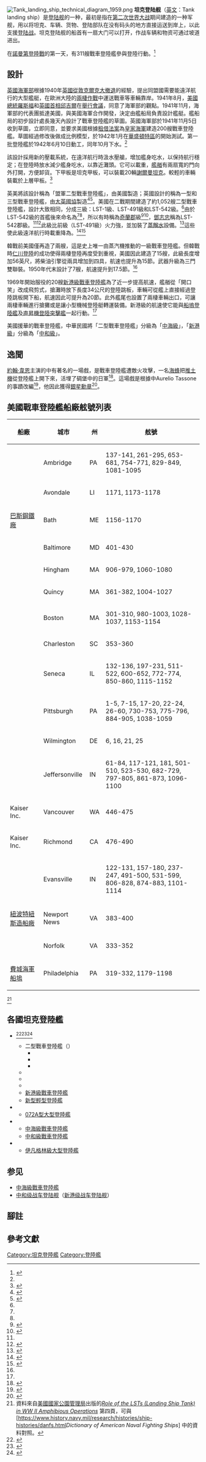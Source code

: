{{noteTA
|G1=軍事
|G2=單位
|G3=USState
}}
[[File:Tank_landing_ship_technical_diagram_1959.png|thumb]]
'''坦克登陆舰'''（[[英文|英文]]：Tank landing ship）是[[登陆舰|登陆舰]]的一种，最初是指在[[第二次世界大战|第二次世界大战]]期间建造的一种军舰，用以将坦克、车辆、货物、登陆部队在没有码头的地方直接运送到岸上，以此支援[[登陆战|登陆战]]。坦克登陆舰的船首有一扇大门可以打开，作战车辆和物资可通过坡道进出。

在[[诺曼底战役|諾曼第登陸戰]]的第一天，有311艘戰車登陸艦參與登陸行動。<ref name="Symonds2018">{{cite book|author=Craig L. Symonds|title=World War II at Sea: A Global History|url=https://books.google.com/books?id=WhBQDwAAQBAJ&pg=PA526|year=2018|publisher=Oxford University Press|isbn=978-0-19-024367-8|pages=526|access-date=2020-08-27|archive-date=2020-08-28|archive-url=https://web.archive.org/web/20200828025443/https://books.google.com/books?id=WhBQDwAAQBAJ&pg=PA526|dead-url=no}}</ref>

==設計==
[[英國海軍部|英國海軍部]]根據1940年[[敦刻尔克战役|英國從敦克爾克大撤退]]的經驗，提出同盟國需要能遠洋航行的大型艦艇，在歐洲大陸的[[兩棲作戰|兩棲作戰]]中運送戰車等車輛靠岸。1941年8月，[[美國總統|美國總統]][[富兰克林·德拉诺·罗斯福|羅斯福]]和[[英國首相|英國首相]][[温斯顿·丘吉尔|邱吉爾]]在{{le|阿真舍海軍基地|Naval Station Argentia}}[[大西洋宪章|舉行會議]]，同意了海軍部的觀點。1941年11月，海軍部的代表團抵達美國，與美國海軍{{le|艦船局|Bureau of Ships}}合作開發，決定由艦船局負責設計艦艇。艦船局的初步設計處長{{le|約翰·尼德米爾|John Niedermair}}幾天內設計了戰車登陸艦的草圖。英國海軍部於1941年11月5日收到草圖，立即同意，並要求美國根據[[租借法案|租借法案]]為[[英國皇家海軍|皇家海軍]]建造200艘戰車登陸艦。草圖經過修改後做成比例模型，於1942年1月在[[華盛頓特區|華盛頓特區]]的{{le|泰勒船模試驗槽|David Taylor Model Basin}}開始測試。第一批登陸艦於1942年6月10日動工，同年10月下水。<ref name="DANFS1981"/>{{rp|569-571}}

該設計採用新的壓載系統，在遠洋航行時汲水壓艙，增加艦身吃水，以保持航行穩定；在登陸時放水減少艦身吃水，以靠近灘頭。它可以載重{{cvt|2,100|lt|t|sigfig=4}}，[[艦艏|艦艏]]有兩扇寬{{cvt|14|英尺|m}}的門向外打開，方便卸貨。下甲板是坦克甲板，可以裝載20輛[[謝爾曼坦克|謝爾曼坦克]]。較輕的車輛裝載於上層甲板。<ref name="大英百科">{{cite encyclopedia| url=https://www.britannica.com/technology/landing-ship-tank| title=''Landing ship, tank - naval ship''| encyclopedia=《[[大英百科全書|大英百科全書]]》| publisher=大英百科公司| access-date=2020-08-13| archive-date=2020-06-14| archive-url=https://web.archive.org/web/20200614230734/https://www.britannica.com/technology/landing-ship-tank| dead-url=no}}</ref>

英美將該設計稱為「盟軍二型戰車登陸艦」{{NoteTag|{{lang|en|LST, Allied Type II}}或{{lang|en|Type II LST}}<ref>{{cite book
 |title        = ''Investigating Iwo: The Flag Raisings in Myth, Memory, & Esprit de Corps''
 |url          = https://bookstore.gpo.gov/products/investigating-iwo-flag-raisings-myth-memory-esprit-de-corps
 |editor       = Breanne Robertson
 |chapter      = Chapter 10 “Supplied Flag to Marines to Fly from Mt. Suribachi”: Confirming the Role of LST-779 in the Second Flag Raising
 |chapter-url  = https://www.hqmc.marines.mil/Portals/61/Chapter%2010%20through%20End.pdf?ver=2019-10-21-092214-630
 |author       = Christopher B. Havern Sr.
 |isbn         = 9780160953316
 |publisher    = [[美國海軍陸戰隊大學|Marine Corps University]] Press
 |year         = 2019
 |pages        = 171-172,345
 |access-date  = 2020-08-14
 |archive-date = 2020-04-15
 |archive-url  = https://web.archive.org/web/20200415132533/https://bookstore.gpo.gov/products/investigating-iwo-flag-raisings-myth-memory-esprit-de-corps
 |dead-url     = no
}}</ref>，可以譯成「盟軍二型戰車登陸艦」或「二型戰車登陸艦」。}}，由美國製造；英國設計的稱為一型和三型戰車登陸艦，由[[大英國協|大英國協]]製造<ref name="CoakleyLeighton1968">{{cite book
|author1=Robert W. Coakley
|author2=Richard M. Leighton
|title=''Global Logistics and Strategy: 1943-1945''
|url=https://books.google.com/books?id=Tu5mAAAAMAAJ&pg=PA827
|year=1968
|publisher=Office of the Chief of Military History, United States Army
|access-date=2022-01-28
|archive-date=2022-04-08
|archive-url=https://web.archive.org/web/20220408062249/https://books.google.com/books?id=Tu5mAAAAMAAJ&pg=PA827
}}</ref>{{rp|827–828}}<ref name="LST index">{{cite web 
| url = http://www.navsource.org/archives/10/16/16idx.htm 
| title = Tank Landing Ship (LST) 
| website = NavSource Naval History 
| accessdate = 2020-08-13 
| archive-date = 2015-04-29 
| archive-url = https://web.archive.org/web/20150429092454/http://www.navsource.org/archives/10/16/16idx.htm 
| dead-url = yes 
}}</ref>。美國在二戰期間建造了約1,052艘二型戰車登陸艦{{NoteTag|
二型戰車登陸艦完工數字有1,051與1,052艘兩種說法，差別緣於取消的訂單數不同。Coakley引用[[美國參謀長聯席會議|參謀長聯席會議]]紀錄說取消100艘合約。<ref name="CoakleyLeighton1968"/>{{rp|18}}[[美國海軍部|美國海軍部]]出版的《[[美國海軍軍艦辭典|美國海軍軍艦辭典]]·第七冊·附錄 戰車登陸艦》中包含了互相矛盾的資料。該附錄說二戰期間訂購（對應舷號）1,152艘，取消101艘合約，1,051艘完工。<ref name="DANFS1981">{{cite book
| editor = James L. Mooney
| author = Naval History Division, Department of the Navy, Washington
| title = ''Dictionary of American Naval Fighting Ships''
| volume = VII
| url = https://books.google.com/books?id=D4YZAQAAIAAJ&pg=PA571
| chapter-url = https://books.google.com/books?id=D4YZAQAAIAAJ&pg=PA569
| chapter = Appendix - TANK LANDING SHIPS (LST)
| date = June 1981
| orig-year = 1959年出版第一冊
| publisher = [[美國政府出版局|Government Printing Office]]
| isbn = 978-0-16-002038-4
| access-date = 2020-08-19
| archive-date = 2020-08-19
| archive-url = https://web.archive.org/web/20200819062131/https://books.google.com/books?id=D4YZAQAAIAAJ&pg=PA571
| dead-url = no
}} 
 [http://www.hazegray.org/danfs/amphib/lst.htm HTML節錄版] {{Wayback|url=http://www.hazegray.org/danfs/amphib/lst.htm |date=20200819062139 }}</ref>{{rp|571}}但是在附錄中列舉舷號1-1152資料，其中取消合約的舷號合計100艘<ref>取消合約的舷號是：85-116、142-156、182-196、232-236、248-260、296-300、431-445。見該書附錄第586, 590, 594, 599, 601, 606, 623頁。</ref><ref name="Rottman2012">{{cite book
|author=Gordon L. Rottman
|title=''Landing Ship, Tank (LST) 1942–2002''
|series=New Vanguard 115
|url=https://books.google.com/books?id=j4elCwAAQBAJ&pg=PA4
|date=20 September 2012
|publisher=Bloomsbury Publishing
|isbn=978-1-78200-489-9
|access-date=2022-01-28
|archive-date=2022-04-17
|archive-url=https://web.archive.org/web/20220417020702/https://books.google.com/books?id=j4elCwAAQBAJ&pg=PA4
}}</ref>{{rp|4}}，照此計算應該完工1,052艘，附錄也收錄了1,152艘中1,052艘的服役紀錄<ref name="DANFS1981"/>{{rp|572-724}}<ref name="LST index"/>。此後官方數字使用1,051艘<ref>{{cite web 
| url=https://www.congress.gov/bill/110th-congress/house-resolution/1316/text 
| title=''H. Res. 1316 - Honoring the service of the Navy and Coast Guard veterans who served on the Landing Ship Tank (LST) amphibious landing craft during World War II, the Korean war, the Vietnam war, Operation Desert Storm, and global operations through 2002 and recognizing the essential role played by LST amphibious craft during these conflicts.110th Congress (2007-2008)'' 
| trans-title=眾議院1316號決議 
| date=August 1, 2008 
| publisher=[[美國眾議院|美國眾議院]] 
| quote=Whereas 1,051 LST amphibious craft were constructed during World War II 
| accessdate=2020-08-17 
| archive-date=2020-08-19 
| archive-url=https://web.archive.org/web/20200819062147/https://www.congress.gov/bill/110th-congress/house-resolution/1316/text 
| dead-url=no 
}}</ref><ref>{{cite web 
| url = https://www.army.mil/article/10067/lst_in_wwii 
| author = Paula Ussery, Army Heritage Museum 
| title = ''LST in WWII'' 
| date = 2008-06-16 
| website = [[美國陸軍|美國陸軍]] 
| quote = by the end of World War II, 1,051 of the vessels had been built. 
| accessdate = 2020-08-19 
| archive-date = 2020-08-19 
| archive-url = https://web.archive.org/web/20200819062142/https://www.army.mil/article/10067/lst_in_wwii 
| dead-url = no 
}}</ref>，有些來源說1,052艘<ref name="LST index"/><ref>{{cite web 
| url = http://www.ambridgeconnection.com/2/post/2015/04/indispensable-ship-the-role-of-lst-ship-building.html 
| title = ''Indispensable Ship: The Role of LST Ship Building'' 
| location = Ambridge, PA 
| website = Ambridge Connection 
| accessdate = 2020-08-19 
| archive-date = 2020-08-19 
| archive-url = https://web.archive.org/web/20200819062145/http://www.ambridgeconnection.com/local-news/indispensable-ship-the-role-of-lst-ship-building 
| dead-url = no 
}}</ref><ref>{{cite web 
| url = https://countyjournal.org/lst-returns-to-chester-p2375-90.htm 
| title = ''LST returns to Chester'' 
| date = 2018-09-06 
| location = Percy, Illinois 
| website = County Journal 
| accessdate = 2020-08-19 
| archive-date = 2020-08-19 
| archive-url = https://web.archive.org/web/20200819062148/https://countyjournal.org/lst-returns-to-chester-p2375-90.htm 
| dead-url = no 
}}</ref>。}}，設計大致相同，分成三級：LST-1級、LST-491級和LST-542級。{{Notetag|除此三級，《美國海軍軍艦辭典》第5、6冊還出現LST-511級，但同一艘艦在第7冊附錄就不再說是LST-511級。例如Nansemond County (LST-1064)<ref>{{cite DANFS
|url=https://www.history.navy.mil/research/histories/ship-histories/danfs/n/nansemond-county.html
|title=''Nansemond County''
}}</ref><ref>{{cite DANFS
|url=https://www.history.navy.mil/research/histories/ship-histories/danfs/l/lst-1064.html
|title=''LST-1064''
}}</ref><ref>{{cite web
|url=http://www.hazegray.org/danfs/amphib/lst1064.htm
|title=''Nansemond County (LST-1064)''
|website=www.hazegray.org
|accessdate=2020-08-24
|archive-date=2020-01-12
|archive-url=https://web.archive.org/web/20200112011702/http://www.hazegray.org/danfs/amphib/lst1064.htm
|dead-url=no
}}</ref>與Sedgwick County (LST-1123)<ref>{{cite DANFS
|url=https://www.history.navy.mil/research/histories/ship-histories/danfs/s/sedgwiek-county.html
|title=''Sedgwick County (LST-1123)''
}}</ref><ref>{{cite DANFS
|url=https://www.history.navy.mil/research/histories/ship-histories/danfs/l/lst-1123.html
|title=''LST-1123''
}}</ref><ref>[http://www.hazegray.org/danfs/amphib/lst1123.txt SEDGWICK COUNTY] {{Wayback|url=http://www.hazegray.org/danfs/amphib/lst1123.txt |date=20200113030543 }}. hazegray.org</ref>。USS Sedgwick County在美國海軍船籍還是列為LST-542級<ref name="nvr"/>。Rottman解釋LST-511級是對LST-491級的優化，車輛可以從露天甲板開到艦艏登陸艙<ref name="Rottman2012"/>{{rp|10}}。分成三級見<ref name="Rottman2012"/>{{rp|9-10}}<ref>{{cite web 
|url = https://www.history.navy.mil/our-collections/photography/numerical-list-of-images/nara-series/80-g/80-G-100000/80-G-172986.html 
|title = ''80-G-172986 Camouflage Measure 31, Design 11L'' 
|website = {{le|美國海軍歷史與遺產司令部|Naval History and Heritage Command}} 
|accessdate = 2020-08-15 
|archive-date = 2020-08-19 
|archive-url = https://web.archive.org/web/20200819062158/https://www.history.navy.mil/our-collections/photography/numerical-list-of-images/nara-series/80-g/80-G-100000/80-G-172986.html 
|dead-url = no 
}}</ref><ref name="nvr">{{cite web 
| url = https://www.nvr.navy.mil/NVRSHIPS/HULL_SHIPS_BY_CATEGORY_LST_141.HTML 
| title = ''Ships By Category - LST : TANK LANDING SHIP'' 
| archive-url = https://web.archive.org/web/20161024071523/https://www.nvr.navy.mil/NVRSHIPS/HULL_SHIPS_BY_CATEGORY_LST_141.HTML 
| archive-date = 2016-10-24 
| dead-url = no 
| website = {{le|美國海軍船籍|Naval Vessel Register}} 
| accessdate = 2020-08-15 
}}</ref>}}<ref name="LST index"/>由於LST-542級的首艦後來命名為{{le|奇蘭郡號戰車登陸艦|USS Chelan County (LST-542)|奇蘭郡號}}<ref name="LST index"/><ref name="lst-542"/>，所以有時稱為[[奇兰县_(华盛顿州)|奇蘭郡]]級<ref>{{cite thesis
 |title        = ''Military Relationships between Spain and the United States since 1953''
 |url          = https://apps.dtic.mil/dtic/tr/fulltext/u2/a072621.pdf
 |degree       = 碩士
 |author1      = James T. Roberts, Captain, USAF
 |author2      = Edwin P. Ruhmann, IV, Captain, USAF
 |date         = June 1979
 |publisher    = Air Force Institute of Technology, United States Air Force
 |page         = 101
 |access-date  = 2022-01-28
 |archive-date = 2020-08-19
 |archive-url  = https://web.archive.org/web/20200819062156/https://apps.dtic.mil/dtic/tr/fulltext/u2/a072621.pdf
}}</ref><ref>{{cite web
| url = http://cmano-db.com/ship/1235/
| title = ''L 201 Endurance [Chelan County Class] - 1997, LST 542, Ex-USN''
| website = Command: Modern Air Naval Operations Database
| accessdate = 2020-08-16
| archive-date = 2019-04-23
| archive-url = https://web.archive.org/web/20190423152246/http://cmano-db.com/ship/1235/
| dead-url = no
}}</ref>，[[鄧志忠|鄧志忠]]稱為LST-542郡級。<ref name="鄧志忠"/><ref>{{cite magazine
 |title        = 跨越世紀的艨艟巨艦 海軍高雄軍艦
 |author       = 鄧志忠
 |url          = https://navy.mnd.gov.tw/Files/Paper/%E4%B8%89%E3%80%81%E8%B7%A8%E8%B6%8A%E4%B8%96%E7%B4%80%E7%9A%84%E8%89%A8%E8%89%9F%E5%B7%A8%E8%89%A6%E2%94%80%E6%B5%B7%E8%BB%8D%E9%AB%98%E9%9B%84%E8%BB%8D%E8%89%A6---%E9%84%A7%E5%BF%97%E5%BF%A0.pdf
 |magazine     = 《海軍軍官》季刊
 |page         = 22頁
 |volume       = 36
 |issue        = 1
 |date         = 2002年1月
 |orig-year    = 民國91年1月
 |access-date  = 2020-08-15
 |archive-date = 2020-08-19
 |archive-url  = https://web.archive.org/web/20200819062157/https://navy.mnd.gov.tw/Files/Paper/%E4%B8%89%E3%80%81%E8%B7%A8%E8%B6%8A%E4%B8%96%E7%B4%80%E7%9A%84%E8%89%A8%E8%89%9F%E5%B7%A8%E8%89%A6%E2%94%80%E6%B5%B7%E8%BB%8D%E9%AB%98%E9%9B%84%E8%BB%8D%E8%89%A6---%E9%84%A7%E5%BF%97%E5%BF%A0.pdf
 |dead-url     = no
}}</ref>{{NoteTag|二型戰車登陸艦原本只有舷號而無艦名，1955年7月1日起{{le|美國海軍人事處|Bureau of Naval Personnel}}開始採用美國的郡名為二型艦名<ref name="DANFS1981"/>{{rp|571}}<ref>{{cite magazine
| title = ''What’s In a Name?''
| url = https://www.usni.org/magazines/proceedings/1973/february/whats-name
| author = Lt. T. B. Grassey, USNR (R)
| date = February 1973
| magazine = United States Naval Institute Proceedings
| volume = 99/2/840
| page = 44
| access-date = 2020-08-15
| archive-date = 2020-08-19
| archive-url = https://web.archive.org/web/20200819062200/https://www.usni.org/magazines/proceedings/1973/february/whats-name
| dead-url = no
}}</ref>，但美軍並不簡稱二型或LST-542級為「郡級」。中華民國政府則譯為「郡級戰車登陸艦」<ref name="文化部">{{cite web 
| url = https://nchdb.boch.gov.tw/assets/advanceSearch/antiquity/20200806000001 
| title = 中海軍艦及相關文物 
| website = 中華民國[[文化部文化資產局|文化部文化資產局]] 
| dead-url = no 
| archive-url = https://web.archive.org/web/20200814214506/https://nchdb.boch.gov.tw/assets/advanceSearch/antiquity/20200806000001 
| archive-date = 2020-08-14 
| accessdate = 2020-08-15 
}}</ref><ref>{{cite magazine |url=https://epaper.vac.gov.tw/zh-tw/C/1990%7C5/27335/1/Publish.htm |publisher=國軍退除役官兵輔導委員會 |magazine=榮光雙周刊 |title=憶海軍中字型艦 |issue=2294期 |date=2016年6月15日 |author1=中建軍艦艦長 黃愛群 |author2=中基軍艦艦長及兩棲艦隊艦隊長 陸如龍 |access-date=2020年8月15日 |archive-date=2020年8月19日 |archive-url=https://web.archive.org/web/20200819062205/https://epaper.vac.gov.tw/zh-tw/C/1990%7C5/27335/1/Publish.htm |dead-url=no }}</ref><ref name="鄧志忠">{{cite magazine
 |url          = https://gpwd.mnd.gov.tw/Publish.aspx?cnid=569&p=4722
 |magazine     = 《奮鬥月刊》
 |author       = 鄧志忠
 |issue        = 762期
 |orig-year    = 民國65年7月
 |title        = 制海雙「雄」　攜手護海疆
 |publisher    = 國防部政治作戰局
 |access-date  = 2020-08-14
 |archive-date = 2017-05-13
 |archive-url  = https://web.archive.org/web/20170513032501/http://gpwd.mnd.gov.tw/Publish.aspx?cnid=569&p=4722
 |dead-url     = no
}}</ref>。新加坡海軍稱為"County-class"（郡級）<ref>{{cite web 
| url = https://www.mindef.gov.sg/oms/navy/Tracing_Our_Origins.HTM 
| title = ''Tracing our Origins'' 
| website = [[新加坡共和國海軍|新加坡共和國海軍]] 
| accessdate = 2020-08-14 
| archive-date = 2020-06-07 
| archive-url = https://web.archive.org/web/20200607160642/https://www.mindef.gov.sg/oms/navy/Tracing_our_Origins.HTM 
| dead-url = no 
}}</ref>。}}此級比前級（LST-491級）火力強，並加裝了[[蒸餾水|蒸餾水]]設備。<ref name="lst-542">{{cite DANFS 
| url=https://www.history.navy.mil/research/histories/ship-histories/danfs/l/lst-542.html 
| title=LST-542 
}}</ref>這些{{le|設計變更|Design change}}使此級遠洋航行時載重降為{{cvt|1,900|lt|t|sigfig=4}}。<ref>{{cite web 
| url=https://www.uslst.org/history 
| website=US LST Association 
| title=''The History of LSTs'' 
| accessdate=2020-08-17 
| archive-date=2020-08-19 
| archive-url=https://web.archive.org/web/20200819062205/https://www.uslst.org/history 
| dead-url=no 
}}</ref><ref name="Barbey1969">{{cite book 
| author=Daniel E. Barbey 
| title=''MacArthur's Amphibious Navy: Seventh Amphibious Force Operations, 1943-1945'' 
| url=https://books.google.com/books?id=yIlBAAAAIAAJ 
| year=1969 
| location=Annapolis, MD 
| publisher=United States Naval Institute 
| page=360 
| access-date=2020-08-17 
| archive-date=2020-08-19 
| archive-url=https://web.archive.org/web/20200819062214/https://books.google.com/books?id=yIlBAAAAIAAJ 
| dead-url=no 
}}</ref>

韓戰前美國僅再造了兩艘{{le|塔爾博特郡號戰車登陸艦|USS Talbot County (LST-1153)|塔爾博特郡級戰車登陸艦}}，這是史上唯一由蒸汽機推動的一級戰車登陸艦。但韓戰時[[仁川登陸|仁川登陸]]的成功使得兩棲登陸再度受到重視，美國因此建造了15艘{{le|泰勒博恩堂區號戰車登陸艦|USS Terrebonne Parish (LST-1156)|泰勒博恩堂區級戰車登陸艦}}，此級長度增加56英尺，將柴油引擎從兩具增加到四具，航速也提升為15節。武器升級為三門雙聯裝{{le|3吋50倍徑砲|3-inch/50-caliber gun|MK22型3吋50倍徑艦砲}}。1950年代末設計了7艘{{le|德索托郡號戰車登陸艦|USS De Soto County (LST-1171)|德索托郡級戰車登陸艦}}，航速提升到17.5節。<ref name="DANFS1981"/>{{rp|571}}

1969年開始服役的20艘[[新港級戰車登陸艦|新港級戰車登陸艦]]為了近一步提高航速，艦艏從「開口笑」改成飛剪式，搶灘時放下長度34公尺的登陸跳板，車輛可從艦上直接經過登陸跳板開下船，航速因此可提升為20節。此外艦尾也設置了兩棲車輛出口，可讓兩棲車輛進行搶攤或是讓小型機械登陸艇轉運裝備。新港級的航速使它能與[[船塢登陸艦|船塢登陸艦]]及[[直昇機登陸突擊艦|直昇機登陸突擊艦]]一起行動。<ref name="DANFS1981"/>{{rp|571-572}}

美國援華的戰車登陸艦，中華民國將「二型戰車登陸艦」分級為「[[中海級戰車登陸艦|中海級]]」，「[[新港級戰車登陸艦|新港級]]」分級為「[[中和級戰車登陸艦|中和級]]」。

==逸聞==
[[約翰·韋恩|約翰·韋恩]]主演的{{le|海蜂突擊隊|The Fighting Seabees}}中有著名的一場戲，是戰車登陸艦遭敵火攻擊，一名[[美国海军工程营|海蜂]]把[[推土機|推土機]]從登陸艦上開下來，活埋了碉堡中的日軍<ref>{{cite magazine
 |url          = https://www.history.navy.mil/about-us/leadership/director/directors-corner/h-grams/h-gram-024.html
 |magazine     = H-Gram
 |issue        = 24
 |title        = H-024-1: Operation Cherryblossom — The Invasion of Bougainville and Victory in the Solomon Islands
 |author       = Samuel J. Cox, Director NHHC
 |date         = December 2018
 |page         = 6
 |publisher    = Naval History and Heritage Command
 |access-date  = 2020-08-28
 |archive-date = 2020-06-15
 |archive-url  = https://web.archive.org/web/20200615062619/https://www.history.navy.mil/about-us/leadership/director/directors-corner/h-grams/h-gram-024.html
 |dead-url     = no
}}</ref>。這場戲是根據{{le|寶藏群島戰役|Battle of the Treasury Islands}}中Aurelio Tassone的事蹟改編<ref name="Newell2012">{{cite book
|author=Reg Newell
|title=''Operation Goodtime and the Battle of the Treasury Islands, 1943: The World War II Invasion by United States and New Zealand Forces''
|url=https://books.google.com/books?id=1-HtfMwed9wC&pg=PA107
|date=21 September 2012
|publisher=McFarland
|isbn=978-0-7864-6849-2
|pages=107–109
|access-date=2020-08-28
|archive-date=2020-08-28
|archive-url=https://web.archive.org/web/20200828025444/https://books.google.com/books?id=1-HtfMwed9wC&pg=PA107
|dead-url=no
}}</ref>，他因此獲得[[銀星勳章|銀星勳章]]<ref>{{cite web
|url=http://valor.militarytimes.com/hero/56533
|title=Aurelio Tassone
|website=Military Times Hall of Valor
|accessdate=2020-08-28
|archive-date=2020-08-28
|archive-url=https://web.archive.org/web/20200828025445/https://valor.militarytimes.com/hero/56533
|dead-url=no
}}</ref>。

==美國戰車登陸艦船廠舷號列表==
{| class="wikitable sortable"
|-
! 船廠
! 城市
! 州
! 舷號
|-
| {{le|American Bridge Co.|American Bridge Company}}
| Ambridge
| PA
| 137-141, 261-295, 653-681, 754-771, 829-849, 1081-1095
|-
| {{le|Avondale Shipyard|Avondale Shipyard}}
| Avondale
| LI
| 1171, 1173-1178
|-
| [[巴斯鋼鐵廠|巴斯鋼鐵廠]]
| Bath
| ME
| 1156-1170
|-
| {{le|Bethlehem-Fairfield Co.|Bethlehem Fairfield Shipyard}}
| Baltimore 
| MD
| 401-430  
|-
| {{le|Bethlehem-Hingham|Bethlehem Hingham Shipyard}}
| Hingham 
| MA
| 906-979, 1060-1080  
|-
| {{le|Bethlehem Steel|Bethlehem Shipbuilding Corporation}}
| Quincy
| MA 
| 361-382, 1004-1027 
|-
| {{le|Boston Navy Yard|Boston Navy Yard}}
| Boston
| MA
| 301-310, 980-1003, 1028-1037, 1153-1154  
|-
| {{le|Charleston Navy Yard|Charleston Naval Shipyard}}
| Charleston 
| SC 
| 353-360 
|-
| {{le|Chicago Bridge & Iron|Chicago Bridge & Iron Company}} 
| Seneca 
| IL 
| 132-136,  197-231, 511-522, 600-652, 772-774, 850-860, 1115-1152 
|-
| {{le|Dravo Corp.|Dravo Corporation}}
| Pittsburgh 
| PA 
| 1-5, 7-15, 17-20, 22-24, 26-60, 730-753, 775-796, 884-905, 1038-1059
|-
| {{le|Dravo Corp.|Dravo Corporation}}
| Wilmington 
| DE 
| 6, 16, 21, 25
|-
| {{le|Jeffersonville Boat|Jeffboat}}
| Jeffersonville 
| IN 
| 61-84,  117-121, 181, 501-510,  523-530, 682-729, 797-805, 861-873, 1096-1100
|-
| Kaiser Inc. 
| Vancouver 
| WA 
| 446-475  
|-
| Kaiser Inc. 
| Richmond 
| CA 
| 476-490  
|-
| {{le|Missouri Valley Bridge & Iron|Missouri Valley Bridge & Iron Co.}}
| Evansville 
| IN 
| 122-131, 157-180, 237-247, 491-500, 531-599, 806-828, 874-883, 1101-1114
|-
| [[紐波特紐斯造船公司|紐波特紐斯造船廠]] 
| Newport News 
| VA 
| 383-400 
|-
| {{le|Norfolk Navy Yard|Norfolk Naval Shipyard}}
| Norfolk 
| VA 
| 333-352   
|-
| [[費城海軍船塢|費城海軍船塢]]
| Philadelphia 
| PA 
| 319-332, 1179-1198
|}
<ref>資料來自[[美國國家公園管理局|美國國家公園管理局]]出版的[https://www.nps.gov/parkhistory/categrs/LST.pptx ''Role of the LSTs (Landing Ship Tank) in WW II Amphibious Operations''] {{Wayback|url=https://www.nps.gov/parkhistory/categrs/LST.pptx |date=20170707051443 }}第四頁，可與[https://www.history.navy.mil/research/histories/ship-histories/danfs.html''Dictionary of American Naval Fighting Ships''] {{Wayback|url=https://www.history.navy.mil/research/histories/ship-histories/danfs.html |date=20200924185740 }}中的資料對照。</ref>

==各國坦克登陸艦==
*{{USA}}<ref>{{cite DANFS
| title = Appendix - TANK LANDING SHIPS (LST)
| url   = https://books.google.com/books?id=D4YZAQAAIAAJ&hl=zh-TW&pg=PA571}}</ref><ref>{{cite DANFS
| title = LST-542
| url   = https://www.history.navy.mil/research/histories/ship-histories/danfs/l/lst-542.html}}</ref><ref>{{Cite web|url=http://www.navsource.org/archives/10/16/16idx.htm|title=Tank Landing Ship (LST)|website=navsource.org|access-date=2021-10-31|archive-date=2015-04-29|archive-url=https://web.archive.org/web/20150429092454/http://www.navsource.org/archives/10/16/16idx.htm|dead-url=no}}</ref>
**二型戰車登陸艦（{{lang-en|LST(2), LST Mk2}}）
***{{le|LST-1號戰車登陸艦|USS LST-1|LST-1級戰車登陸艦}}
***{{le|LST-491號戰車登陸艦|USS LST-491|LST-491級戰車登陸艦}}
***{{le|奇蘭郡號戰車登陸艦|USS Chelan County (LST-542)|奇蘭郡級戰車登陸艦}}
**{{le|塔爾博特郡號戰車登陸艦|USS Talbot County (LST-1153)|塔爾博特郡級戰車登陸艦}}
**{{le|泰勒博恩堂區號戰車登陸艦|USS Terrebonne Parish (LST-1156)|泰勒博恩堂區級戰車登陸艦}}
**{{le|德索托郡號戰車登陸艦|USS De Soto County (LST-1171)|德索托郡級戰車登陸艦}}
**[[新港級戰車登陸艦|新港級戰車登陸艦]]
**[[新型輕型登陸艦|新型輕型登陸艦]]
*{{CHN}}
**[[072A型大型登陸艦|072A型大型登陸艦]]
*{{ROC-TWN}}
**[[中海級戰車登陸艦|中海級戰車登陸艦]]
**[[中和級戰車登陸艦|中和級戰車登陸艦]]
*{{RUS}}
**[[伊凡格林級大型登陸艦|伊凡格林級大型登陸艦]]

==参见==
* [[中海級戰車登陸艦|中海級戰車登陸艦]]
* [[中和级战车登陆舰|中和级战车登陆舰]]（[[新港级战车登陆舰|新港级战车登陆舰]]）

==腳註==
{{notefoot}}

==參考文獻==
{{reflist}}
{{19世纪和20世纪作战舰只类型}}

[[Category:坦克登陸艦|Category:坦克登陸艦]]
[[Category:登陸艦|Category:登陸艦]]